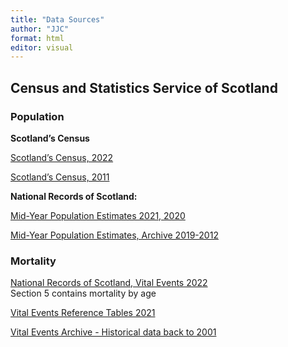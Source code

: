 ```yaml
---
title: "Data Sources"
author: "JJC"
format: html
editor: visual
---
```


## Census and Statistics Service of Scotland

### Population

**Scotland's Census**

[Scotland's Census, 2022](https://www.scotlandscensus.gov.uk/2022-results/scotland-s-census-2022-rounded-population-estimates/)

[Scotland's Census, 2011](https://www.scotlandscensus.gov.uk/webapi/jsf/tableView/tableView.xhtml)

**National Records of Scotland:**

[Mid-Year Population Estimates 2021, 2020](https://www.nrscotland.gov.uk/statistics-and-data/statistics/statistics-by-theme/population/population-estimates/mid-year-population-estimates#lmye)

[Mid-Year Population Estimates, Archive 2019-2012](https://www.nrscotland.gov.uk/statistics-and-data/statistics/statistics-by-theme/population/population-estimates/mid-year-population-estimates/archive)

### Mortality

[National Records of Scotland, Vital Events 2022](https://www.nrscotland.gov.uk/statistics-and-data/statistics/statistics-by-theme/vital-events/general-publications/vital-events-reference-tables/2022/list-of-data-tables#section5)\
Section 5 contains mortality by age

[Vital Events Reference Tables 2021](https://www.nrscotland.gov.uk/statistics-and-data/statistics/statistics-by-theme/vital-events/general-publications/vital-events-reference-tables/2021)

[Vital Events Archive - Historical data back to 2001](https://www.nrscotland.gov.uk/statistics-and-data/statistics/statistics-by-theme/vital-events/general-publications/vital-events-reference-tables/archive)

